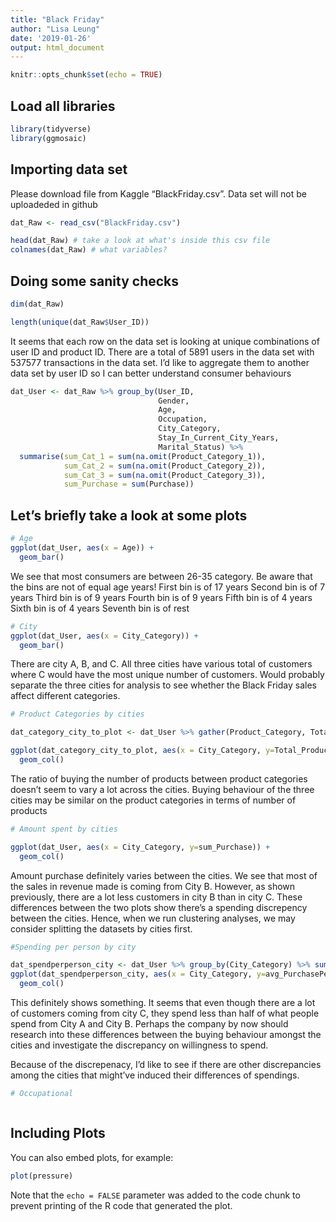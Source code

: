 ```yaml
---
title: "Black Friday"
author: "Lisa Leung"
date: '2019-01-26'
output: html_document
---
```


```r
knitr::opts_chunk$set(echo = TRUE)
```

## Load all libraries

```r
library(tidyverse)
library(ggmosaic)
```
## Importing data set

Please download file from Kaggle "BlackFriday.csv". Data set will not be uploadeded in github
```r
dat_Raw <- read_csv("BlackFriday.csv")

head(dat_Raw) # take a look at what's inside this csv file
colnames(dat_Raw) # what variables?
```

## Doing some sanity checks
```r
dim(dat_Raw)

length(unique(dat_Raw$User_ID))
```
It seems that each row on the data set is looking at unique combinations of user ID and product ID. There are a total of 5891 users in the data set with 537577 transactions in the data set. I'd like to aggregate them to another data set by user ID so I can better understand consumer behaviours

```r
dat_User <- dat_Raw %>% group_by(User_ID, 
                                 Gender, 
                                 Age, 
                                 Occupation, 
                                 City_Category, 
                                 Stay_In_Current_City_Years, 
                                 Marital_Status) %>% 
  summarise(sum_Cat_1 = sum(na.omit(Product_Category_1)),
            sum_Cat_2 = sum(na.omit(Product_Category_2)),
            sum_Cat_3 = sum(na.omit(Product_Category_3)),
            sum_Purchase = sum(Purchase))
```

## Let's briefly take a look at some plots
```r
# Age
ggplot(dat_User, aes(x = Age)) +
  geom_bar()
```

We see that most consumers are between 26-35 category. Be aware that the bins are not of equal age years!
First bin is of 17 years
Second bin is of 7 years
Third bin is of 9 years
Fourth bin is of 9 years
Fifth bin is of 4 years
Sixth bin is of 4 years
Seventh bin is of rest

```r
# City
ggplot(dat_User, aes(x = City_Category)) +
  geom_bar()
```
There are city A, B, and C. All three cities have various total of customers where C would have the most unique number of customers. Would probably separate the three cities for analysis to see whether the Black Friday sales affect different categories.
```r
# Product Categories by cities

dat_category_city_to_plot <- dat_User %>% gather(Product_Category, Total_Products, sum_Cat_1:sum_Cat_3, factor_key=T) #converting to long format

ggplot(dat_category_city_to_plot, aes(x = City_Category, y=Total_Products, colour= Product_Category)) +
  geom_col()
```
The ratio of buying the number of products between product categories doesn't seem to vary a lot across the cities. Buying behaviour of the three cities may be similar on the product categories in terms of number of products

```r
# Amount spent by cities

ggplot(dat_User, aes(x = City_Category, y=sum_Purchase)) +
  geom_col()
```
Amount purchase definitely varies between the cities. We see that most of the sales in revenue made is coming from City B. However, as shown previously, there are a lot less customers in city B than in city C. These differences between the two plots show there's a spending discrepency between the cities. Hence, when we run clustering analyses, we may consider splitting the datasets by cities first.
```r
#Spending per person by city

dat_spendperperson_city <- dat_User %>% group_by(City_Category) %>% summarise(count_Pop = length(unique(User_ID)), all_Purchase = sum(na.omit(sum_Purchase))) %>% mutate(avg_PurchasePerPerson = all_Purchase/count_Pop) # taking summarized values on total sum of amount
ggplot(dat_spendperperson_city, aes(x = City_Category, y=avg_PurchasePerPerson)) +
  geom_col()

```

This definitely shows something. It seems that even though there are a lot of customers coming from city C, they spend less than half of what people spend from City A and City B. Perhaps the company by now should research into these differences between the buying behaviour amongst the cities and investigate the discrepancy on willingness to spend.

Because of the discrepenacy, I'd like to see if there are other discrepancies among the cities that might've induced their differences of spendings.

```r
# Occupational



```

## Including Plots

You can also embed plots, for example:

```r
plot(pressure)
```

Note that the `echo = FALSE` parameter was added to the code chunk to prevent printing of the R code that generated the plot.

